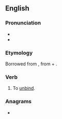 ==English==

===Pronunciation===
* {{IPA|/əb.stɹɪndʒ/|lang=en}}
* {{rhymes|ɪndʒ|lang=en}}

===Etymology===
Borrowed from {{bor|en|la|abstringō|notext=1}}, from {{m|la|ab||away}} + {{m|la|stringō||I bind, I tie}}.

===Verb===
{{en-verb|abstring}}

# {{lb|en|transitive|obsolete}} To [[unbind]].
#: {{rfquotek|Bailey}}

===Anagrams===
* {{anagrams|en|beratings|bitranges|breasting}}